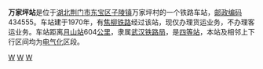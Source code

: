 {{noteTA
|1=zh-cn:始发车次; zh-hk:列車班次;
|2=zh-cn:车次; zh-hk:班次;
}}
{{Infobox China railway station 
|车站名称 = 万家坪站
|eng_name = Wanjiaping Station
|address = [[湖北|湖北]][[荆门市|荆门市]][[东宝区|东宝区]][[子陵镇|子陵镇]]万家坪村
|归属 = [[武汉铁路局|武汉铁路局]]
|车站等级 = [[四等站_(中铁)|四等站]]
|线路 = [[焦柳铁路|焦柳铁路]]
}}
'''万家坪站'''是位于[[湖北|湖北]][[荆门市|荆门市]][[东宝区|东宝区]][[子陵镇|子陵镇]]万家坪村的一个铁路车站，[[邮政编码|邮政编码]]434555。车站建于1970年，有[[焦柳铁路|焦柳铁路]]经过该站，现仅办理货运业务，不办理客运业务。车站距离[[月山站|月山站]]604[[公里|公里]]，隶属[[武汉铁路局|武汉铁路局]]，是[[四等站_(中铁)|四等站]]，本站及相邻上下行区间均为[[电气化|电气化]]区段。

{{start rail box}}
{{s-inop|[[双河站|双河站]]}}
{{s-line|[[焦柳铁路|焦柳铁路]]}}
{{s-inop|[[子陵站|子陵站]]}}
{{end box}}
{{焦柳铁路}}

[[Category:焦柳铁路车站|W]]
[[Category:1970年启用的铁路车站|W]]
[[Category:荆门市铁路车站|W]]